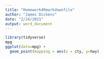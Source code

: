 ---
title: "Homework4Rmarkdownfile"
author: "James Dickens"
date: "2/24/2021"
output: word_document
---

```{r}
library(tidyverse)
mpg
ggplot(data=mpg) +
  geom_point(mapping = aes(x = cty, y=hwy) 
```
